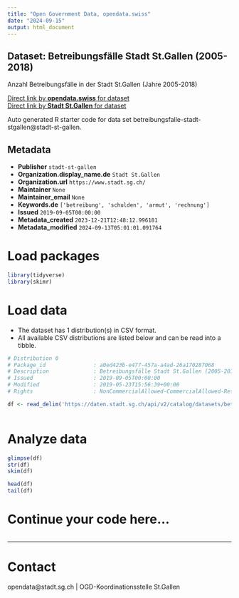 ```yaml
---
title: "Open Government Data, opendata.swiss"
date: "2024-09-15"
output: html_document
---
```


## Dataset: Betreibungsfälle Stadt St.Gallen (2005-2018)

Anzahl Betreibungsfälle in der Stadt St.Gallen (Jahre 2005-2018)

[Direct link by **opendata.swiss** for dataset](https://opendata.swiss/de/dataset/betreibungsfalle-stadt-st-gallen-2005-2018)<br>
[Direct link by **Stadt St.Gallen** for dataset](https://daten.stadt.sg.ch/explore/dataset/betreibungsfalle-stadt-stgallen/)

Auto generated R starter code for data set betreibungsfalle-stadt-stgallen@stadt-st-gallen.

## Metadata

- **Publisher** `stadt-st-gallen`
- **Organization.display_name.de** `Stadt St.Gallen`
- **Organization.url** `https://www.stadt.sg.ch/`
- **Maintainer** `None`
- **Maintainer_email** `None`
- **Keywords.de** `['betreibung', 'schulden', 'armut', 'rechnung']`
- **Issued** `2019-09-05T00:00:00`
- **Metadata_created** `2023-12-21T12:48:12.996181`
- **Metadata_modified** `2024-09-13T05:01:01.091764`


# Load packages

```r

library(tidyverse)
library(skimr)

```

# Load data

-   The dataset has 1 distribution(s) in CSV format.
-   All available CSV distributions are listed below and can be read into a tibble.

```r

# Distribution 0
# Package_id               : a0ed423b-e477-457a-a4ad-26a170287068
# Description              : Betreibungsfälle Stadt St.Gallen (2005-2018) (csv)
# Issued                   : 2019-09-05T00:00:00
# Modified                 : 2019-05-23T15:56:39+00:00
# Rights                   : NonCommercialAllowed-CommercialAllowed-ReferenceRequired

df <- read_delim('https://daten.stadt.sg.ch/api/v2/catalog/datasets/betreibungsfalle-stadt-stgallen/exports/csv?use_labels=true')



```

# Analyze data

```r

glimpse(df)
str(df)
skim(df)

head(df)
tail(df)

```

# Continue your code here...

```r

```

------------------------------------------------------------------------

# Contact

opendata@stadt.sg.ch | OGD-Koordinationsstelle St.Gallen
